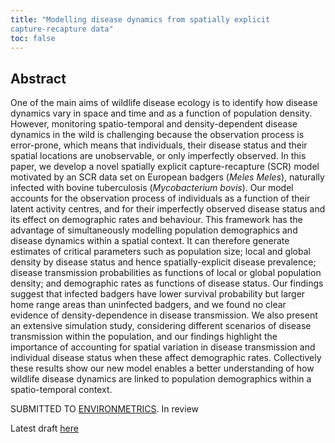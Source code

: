 ```yaml
---
title: "Modelling disease dynamics from spatially explicit
capture-recapture data"
toc: false
---
```


## Abstract

One of the main aims of wildlife disease ecology is to identify how disease dynamics vary in space and time and as a function of population density. However, monitoring spatio-temporal and density-dependent disease dynamics in the wild is challenging because the observation process is error-prone, which means that individuals, their disease status and their spatial locations are unobservable, or only imperfectly observed. In this paper, we develop a novel spatially explicit capture-recapture (SCR) model motivated by an SCR data set on European badgers (*Meles Meles*), naturally infected with bovine tuberculosis (*Mycobacterium bovis*). Our model accounts for the observation process of individuals as a function of their latent activity centres, and for their imperfectly observed disease status and its effect on demographic rates and behaviour. This framework has the advantage of simultaneously modelling population demographics and disease dynamics within a spatial context. It can therefore generate estimates of critical parameters such as population size; local and global density by disease status and hence spatially-explicit disease prevalence; disease transmission probabilities as functions of local or global population density; and demographic rates as functions of disease status. Our findings suggest that infected badgers have lower survival probability but larger home range areas than uninfected badgers, and we found no clear evidence of density-dependence in disease transmission. We also present an extensive simulation study, considering different scenarios of disease transmission within the population, and our findings highlight the importance of accounting for spatial variation in disease transmission and individual disease status when these affect demographic rates. Collectively these results show our new model enables a better understanding of how wildlife disease dynamics are linked to population demographics within a spatio-temporal context.

SUBMITTED TO [ENVIRONMETRICS](https://onlinelibrary.wiley.com/journal/1099095x). In review

Latest draft [here](SCR.pdf)
